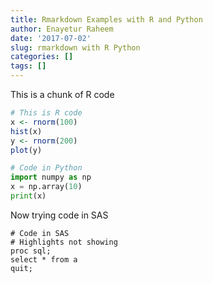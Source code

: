 ```yaml
---
title: Rmarkdown Examples with R and Python
author: Enayetur Raheem
date: '2017-07-02'
slug: rmarkdown with R Python
categories: []
tags: []
---
```



This is a chunk of R code

```r
# This is R code
x <- rnorm(100)
hist(x)
y <- rnorm(200)
plot(y)
```

```python
# Code in Python
import numpy as np
x = np.array(10)
print(x)
```

Now trying code in SAS

```
# Code in SAS
# Highlights not showing
proc sql;
select * from a
quit;
```

